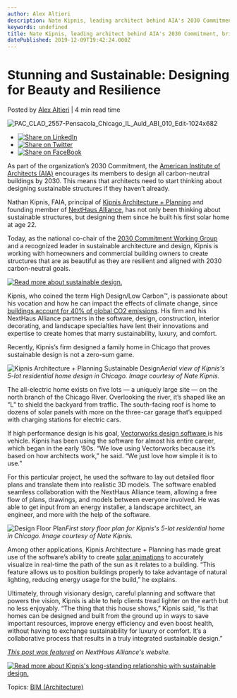 ```yaml
---
author: Alex Altieri
description: Nate Kipnis, leading architect behind AIA's 2030 Commitment, brings his passion for resilient design to this beautiful 5-lot home.
keywords: undefined
title: Nate Kipnis, leading architect behind AIA's 2030 Commitment, brings his passion for resilient design to this beautiful 5-lot home. 
datePublished: 2019-12-09T19:42:24.000Z
---
```

  

# Stunning and Sustainable: Designing for Beauty and Resilience

 Posted by [Alex Altieri](https://blog.vectorworks.net/author/alex-altieri) | 4 min read time 

![PAC_CLAD_2557-Pensacola_Chicago_IL_Auld_ABI_010_Edit-1024x682](https://blog.vectorworks.net/hubfs/PAC_CLAD_2557-Pensacola_Chicago_IL_Auld_ABI_010_Edit-1024x682.jpg) 

* [![Share on LinkedIn](https://2659751.fs1.hubspotusercontent-na1.net/hubfs/2659751/michaelDemo/share-LI.png)](http://www.linkedin.com/shareArticle?mini=true&url=https%3A%2F%2Fblog.vectorworks.net%2Fstunning-and-sustainable-designing-for-beauty-and-resilience)
* [![Share on Twitter](https://2659751.fs1.hubspotusercontent-na1.net/hubfs/2659751/michaelDemo/share-TW.png)](https://www.twitter.com/share?text=Stunning%20and%20Sustainable:%20Designing%20for%20Beauty%20and%20Resilience&url=https%3A%2F%2Fblog.vectorworks.net%2Fstunning-and-sustainable-designing-for-beauty-and-resilience&via=PMGTweets)
* [![Share on FaceBook](https://2659751.fs1.hubspotusercontent-na1.net/hubfs/2659751/michaelDemo/share-FB.png)](https://www.facebook.com/sharer/sharer.php?u=https%3A%2F%2Fblog.vectorworks.net%2Fstunning-and-sustainable-designing-for-beauty-and-resilience)

As part of the organization’s 2030 Commitment, the [American Institute of Architects (AIA)](https://www.aia.org/) encourages its members to design all carbon-neutral buildings by 2030\. This means that architects need to start thinking about designing sustainable structures if they haven’t already.

Nathan Kipnis, FAIA, principal of [Kipnis Architecture + Planning](https://www.kipnisarch.com/) and founding member of [NextHaus Alliance](https://nexthausalliance.com/2019/12/03/stunning-and-sustainable-designing-for-both-beauty-and-resilience/), has not only been thinking about sustainable structures, but designing them since he built his first solar home at age 22.

Today, as the national co-chair of the [2030 Commitment Working Group](https://www.aia.org/resources/202041-the-2030-commitment) and a recognized leader in sustainable architecture and design, Kipnis is working with homeowners and commercial building owners to create structures that are as beautiful as they are resilient and aligned with 2030 carbon-neutral goals.

[![Read more about sustainable design.](https://no-cache.hubspot.com/cta/default/3018241/f4d222c4-35db-4221-b9ae-1ee8054caad4.png)](https://cta-redirect.hubspot.com/cta/redirect/3018241/f4d222c4-35db-4221-b9ae-1ee8054caad4) 

Kipnis, who coined the term High Design/Low Carbon™, is passionate about his vocation and how he can impact the effects of climate change, since [buildings account for 40% of global CO2 emissions](https://www.eesi.org/topics/built-infrastructure/description). His firm and his NextHaus Alliance partners in the software, design, construction, interior decorating, and landscape specialties have lent their innovations and expertise to create homes that marry sustainability, luxury, and comfort. 

Recently, Kipnis’s firm designed a family home in Chicago that proves sustainable design is not a zero-sum game.

![Kipnis Architecture + Planning Sustainable Design](https://blog.vectorworks.net/hs-fs/hubfs/PAC_CLAD_2557-Pensacola_Chicago_IL_Auld_ABI_010_Edit-1024x682.jpg?width=600&name=PAC_CLAD_2557-Pensacola_Chicago_IL_Auld_ABI_010_Edit-1024x682.jpg)_Aerial view of Kipnis's 5-lot residential home design in Chicago. Image courtesy of Nate Kipnis._

The all-electric home exists on five lots — a uniquely large site — on the north branch of the Chicago River. Overlooking the river, it’s shaped like an “L” to shield the backyard from traffic. The south-facing roof is home to dozens of solar panels with more on the three-car garage that’s equipped with charging stations for electric cars. 

If high performance design is his goal, [Vectorworks design software ](https://www.vectorworks.net/en-US?utm%5Fcampaign=blog&utm%5Fmedium=planetvectorworks&utm%5Fsource=intext&utm%5Fcontent=nexthausblog120919)is his vehicle. Kipnis has been using the software for almost his entire career, which began in the early ‘80s. “We love using Vectorworks because it’s based on how architects work,” he said. “We just love how simple it is to use.”

For this particular project, he used the software to lay out detailed floor plans and translate them into realistic 3D models. The software enabled seamless collaboration with the NextHaus Alliance team, allowing a free flow of plans, drawings, and models between everyone involved. He was able to get input from an energy installer, a landscape architect, an engineer, and more with the help of the software.

![Design Floor Plan](https://blog.vectorworks.net/hs-fs/hubfs/Blog%20Images/191209_Next%20Haus%20Alliance/Screen-Shot-2019-12-03-at-11.09.16-AM-1024x912.png?width=600&name=Screen-Shot-2019-12-03-at-11.09.16-AM-1024x912.png)_First story floor plan for Kipnis's 5-lot residential home in Chicago. Image courtesy of Nate Kipnis._

Among other applications, Kipnis Architecture + Planning has made great use of the software’s ability to create [solar animations](https://www.youtube.com/watch?v=2fKaqL0C%5FEw?utm%5Fcampaign=blog&utm%5Fmedium=planetvectorworks&utm%5Fsource=intext&utm%5Fcontent=nexthausblog120919) to accurately visualize in real-time the path of the sun as it relates to a building. “This feature allows us to position buildings properly to take advantage of natural lighting, reducing energy usage for the build,” he explains.

Ultimately, through visionary design, careful planning and software that powers the vision, Kipnis is able to help clients tread lighter on the earth but no less enjoyably. “The thing that this house shows,” Kipnis said, “is that homes can be designed and built from the ground up in ways to save important resources, improve energy efficiency and even boost health, without having to exchange sustainability for luxury or comfort. It’s a collaborative process that results in a truly integrated sustainable design.”

_[This post was featured](https://nexthausalliance.com/2019/12/03/stunning-and-sustainable-designing-for-both-beauty-and-resilience/) on NextHaus Alliance's website._

[![Read more about Kipnis's long-standing relationship with sustainable design.](https://no-cache.hubspot.com/cta/default/3018241/2b5a093a-03c1-4ccd-8c45-aadfdb4580c4.png)](https://cta-redirect.hubspot.com/cta/redirect/3018241/2b5a093a-03c1-4ccd-8c45-aadfdb4580c4) 

 Topics: [BIM (Architecture)](https://blog.vectorworks.net/topic/bim-architecture) 

  